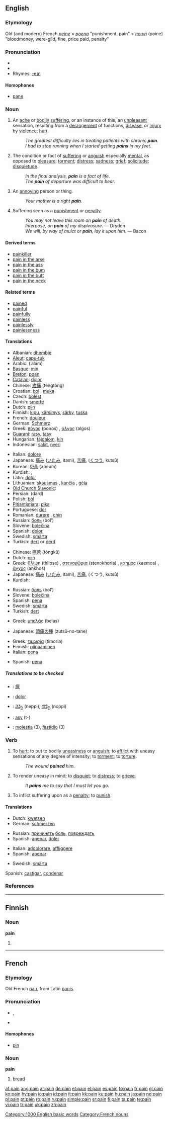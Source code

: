 {{see|Pain|päin}}
{{wikipedia|dab=Pain}}
==English==

{{rank|memory|proved|plan|938|pain|official|loss|spot}}

===Etymology===
Old (and modern) French ''[[peine]]'' < {{L.}} ''[[poena]]'' "punishment, pain" < {{AGr.}}
''[[ποινή]]'' (poine) "bloodmoney, were-gild, fine, price paid, penalty"

===Pronunciation===
* {{IPA|/peɪn/}}
* {{audio|en-us-pain.ogg|Audio (US)}}
* Rhymes: [[Rhymes:English:-eɪn|-eɪn]]

====Homophones====
* [[pane]]

===Noun===
{{en-noun|s|-}}

# {{italbrac|countable and uncountable}} An [[ache]] or [[bodily]] [[suffering]], or an instance of this; an [[unpleasant]] sensation, resulting from a [[derangement]] of functions, [[disease]], or [[injury]] by [[violence]]; [[hurt]].
#: ''The greatest difficulty lies in treating patients with chronic '''pain'''.''
#: ''I had to stop running when I started getting '''pains''' in my feet.''
# {{uncountable}} The condition or fact of [[suffering]] or [[anguish]] especially [[mental]], as opposed to [[pleasure]]; [[torment]]; [[distress]]; [[sadness]]; [[grief]]; [[solicitude]]; [[disquietude]].
#: ''In the final analysis, '''pain''' is a fact of life.''
#: ''The '''pain''' of departure was difficult to bear.''
# {{countable}} An [[annoy]]ing person or thing.
#: ''Your mother is a right '''pain'''.''
# {{uncountable}} {{obsolete}} Suffering seen as a [[punishment]] or [[penalty]].
#: ''You may not leave this room on '''pain''' of death.''
#: ''Interpose, on '''pain''' of my displeasure.'' &mdash; Dryden
#: ''We will, by way of mulct or '''pain''', lay it upon him.'' &mdash; Bacon

====Derived terms====
* [[painkiller]]
* [[pain in the arse]]
* [[pain in the ass]]
* [[pain in the bum]]
* [[pain in the butt]]
* [[pain in the neck]]

====Related terms====
* [[pained]]
* [[painful]]
* [[painfully]]
* [[painless]]
* [[painlessly]]
* [[painlessness]]

====Translations====
{{trans-top|ache or bodily suffering}}
* Albanian: [[dhembje]] {{f|p}}
* [[Aleut]]: [[capu-tuk]]
* Arabic: {{Arab|[[ألم]]}} (’alám) {{m}}
* [[Basque]]: [[min]]
* [[Breton]]: [[poan]] {{f}}
* [[Catalan]]: [[dolor]] {{m}}
* Chinese: [[疼痛]] (téngtòng)
* Croatian: [[bol]] {{m|f}}, [[muka]] {{f}}
* Czech: [[bolest]] {{f}}
* Danish: [[smerte]]
* Dutch: [[pijn]] {{m|f}}
* Finnish: [[kipu]], [[kärsimys]], [[särky]], [[tuska]]
* French: [[douleur]] {{m}}
* German: [[Schmerz]] {{m}}
* Greek: [[πόνος]] (ponos) {{m}}, [[άλγος]] (algos) {{n}}
* [[Guaraní]]: [[rasy]], [[tasy]]
* Hungarian: [[fájdalom]], [[kín]]
* Indonesian: [[sakit]], [[nyeri]]
{{trans-mid}}
* Italian: [[dolore]] {{m}}
* Japanese: [[痛み]] ([[いたみ]], itami), [[苦痛]], ([[くつう]], kutsū)
* Korean: [[아픔]] (apeum)
* Kurdish: {{KUchar|[[ئازار]]}}, {{KUchar|[[ژان]]}}
* Latin: [[dolor]] {{m}}
* Lithuanian: [[skausmas]] {{m}}, [[kančia]] {{f}}, [[gėla]] {{f}}
* [[Old Church Slavonic]]: {{t|cu|боль|tr=bolĭ|f}}
* Persian: {{FAchar|[[درد]]}} (dard)
* Polish: [[ból]] {{m}}
* [[Pitjantjatjara]]: [[pika]]
* Portuguese: [[dor]] {{m}}
* Romanian: [[durere]] {{f}}, [[chin]] {{m|f}}
* Russian: [[боль]] (bol’) {{f}}
* Slovene: [[bolečina]] {{f}}
* Spanish: [[dolor]] {{m}}
* Swedish: [[smärta]] {{c}}
* Turkish: [[dert]] or [[derd]]
{{trans-bottom}}

{{trans-top|suffering or anguish, especially mental}}
* Chinese: [[痛苦]] (tòngkǔ)
* Dutch: [[pijn]] {{m|f}}
* Greek: [[θλίψη]] (thlipse) {{f}}, [[στενοχώρια]] (stenokhoria) {{f}}, [[καημός]] (kaemos) {{m}}, [[άγχος]] (ankhos) {{n}}
* Japanese: [[痛み]] ([[いたみ]], itami), [[苦痛]], (くつう, kutsū)
* Kurdish: {{KUchar|[[ده‌رد]]}}
{{trans-mid}}
* Russian: [[боль]] (bol’) {{f}}
* Slovene: [[bolečina]] {{f}}
* Spanish: [[pena]] {{f}}
* Swedish: [[smärta]] {{c}}
* Turkish: [[dert]]
{{trans-bottom}}

{{trans-top|annoying person or thing}}
* Greek: [[μπελάς]] (belas) {{m}}
{{trans-mid}}
* Japanese: [[頭痛の種]] (zutsū-no-tane)
{{trans-bottom}}

{{trans-top|suffering as punishment}}
* Greek: [[τιμωρία]] (timoria) {{f}}
* Finnish: [[piinaaminen]]
* Italian: [[pena]] {{f}}
{{trans-mid}}
* Spanish: [[pena]] {{f}}
{{trans-bottom}}

=====Translations to be checked=====
{{checktrans}}

* {{ttbc|CJKV Characters}}: [[瘝]]
* {{ttbc|Interlingua}}: [[dolor]]
* {{ttbc|Telugu}}: [[నెప్పి]] (neppi), [[నొప్పి]] (noppi)
* {{ttbc|Tupinambá}}: [[asy]] (t-)
* {{ttbc|Spanish}}: [[molestia]] (3), [[fastidio]] (3)

===Verb===
{{en-verb}}

# {{transitive}} To [[hurt]]; to put to bodily [[uneasiness]] or [[anguish]]; to [[afflict]] with uneasy sensations of any degree of intensity; to [[torment]]; to [[torture]].
#: ''The wound '''pained''' him.''
# {{transitive}} To render uneasy in mind; to [[disquiet]]; to [[distress]]; to [[grieve]].
#: ''It '''pains''' me to say that I must let you go.''
# {{transitive}} {{obsolete}} To inflict suffering upon as a [[penalty]]; to [[punish]].

====Translations====
{{trans-top|to hurt; to put to bodily uneasiness or anguish}}
* Dutch: [[kwetsen]]
* German: [[schmerzen]]
{{trans-mid}}
* Russian: [[причинять]] [[боль]], [[повреждать]]
* Spanish: [[apenar]], [[doler]]
{{trans-bottom}}

{{trans-top|to render uneasy in mind, to grieve}}
* Italian: [[addolorare]], [[affliggere]]
* Spanish: [[apenar]]
{{trans-mid}}
* Swedish: [[smärta]]
{{trans-bottom}}

{{trans-top|to inflict suffering upon as a penalty}}
Spanish: [[castigar]], [[condenar]]
{{trans-mid}}
{{trans-bottom}}

===References===
{{R:Webster 1913}}

[[Category:1000 English basic words]]

----

==Finnish==

===Noun===
'''pain'''

# {{fi-form of|pai|type=noun|case=genitive|pl=singular}}

----

==French==

===Etymology===
Old French [[pan]], from Latin [[panis]].

===Pronunciation===
* {{IPA|/pɛ̃/}}, {{SAMPA|/pE~/}}
* {{audio|Fr-Pain-fr-Paris.ogg|Audio (FR)}}

====Homophones====
* [[pin]]

===Noun===
'''pain''' {{m}}

# [[bread]]

[[Category:French nouns]]

[[af:pain]]
[[ang:pain]]
[[ar:pain]]
[[de:pain]]
[[et:pain]]
[[el:pain]]
[[es:pain]]
[[fo:pain]]
[[fr:pain]]
[[gl:pain]]
[[ko:pain]]
[[hy:pain]]
[[io:pain]]
[[id:pain]]
[[it:pain]]
[[kk:pain]]
[[ku:pain]]
[[hu:pain]]
[[ja:pain]]
[[no:pain]]
[[pl:pain]]
[[pt:pain]]
[[ro:pain]]
[[ru:pain]]
[[simple:pain]]
[[sr:pain]]
[[fi:pain]]
[[ta:pain]]
[[te:pain]]
[[vi:pain]]
[[tr:pain]]
[[uk:pain]]
[[zh:pain]]